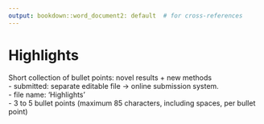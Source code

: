 ---
output: bookdown::word_document2: default  # for cross-references
---

# Highlights {#highlight .unnumbered}

Short collection of bullet points: novel results + new methods  
- submitted: separate editable file -> online submission system.  
- file name: 'Highlights'  
- 3 to 5 bullet points (maximum 85 characters, including spaces, per bullet point)  
